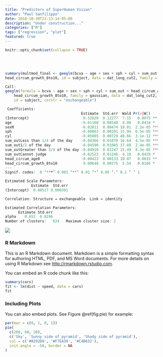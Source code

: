 ```yaml
---
title: "Predictors of SuperHuman Vision"
author: "Paul Sanfilippo"
date: 2018-10-30T21:13:14-05:00
description: "Under construction..."
categories: ["R"]
tags: ["regression", "plot"]
featured: true
---
```


```r
knitr::opts_chunk$set(collapse = TRUE)
```

<br><br>

```r
summary(multmod_final <- geeglm(bcva ~ age + sex + sph + cyl + sum_out + head_circum_age0 + 
head_circum_growth_8to10, id = subject, data = dat_long_cut2, family = gaussian, corstr = "exchangeable"))
```

```r
Call:
geeglm(formula = bcva ~ age + sex + sph + cyl + sum_out + head_circum_age0 + 
    head_circum_growth_8to10, family = gaussian, data = dat_long_cut2, 
    id = subject, corstr = "exchangeable")

 Coefficients:
                                   Estimate  Std.err  Wald Pr(>|W|)    
(Intercept)                         0.32820  0.12277  7.15   0.0075 ** 
age                                -0.01108  0.00548  4.08   0.0434 *  
sexM                               -0.02011  0.00474 18.01  2.2e-05 ***
sph                                -0.00803  0.00201 15.94  6.5e-05 ***
cyl                                -0.05085  0.00729 48.66  3.1e-12 ***
sum_outLess than 1/4 of the day    -0.04366  0.01070 16.64  4.5e-05 ***
sum_out1/2 of the day              -0.04590  0.01085 17.88  2.4e-05 ***
sum_outGreater than 3/4 of the day -0.04910  0.01247 15.49  8.3e-05 ***
sum_outCannot judge                -0.02523  0.01246  4.10   0.0429 *  
head_circum_age0                   -0.00423  0.00133 10.07   0.0015 ** 
head_circum_growth_8to10            0.00648  0.00275  5.54   0.0186 *  
---
Signif. codes:  0 ‘***’ 0.001 ‘**’ 0.01 ‘*’ 0.05 ‘.’ 0.1 ‘ ’ 1

Estimated Scale Parameters:
            Estimate  Std.err
(Intercept)  0.00517 0.000391

Correlation: Structure = exchangeable  Link = identity 

Estimated Correlation Parameters:
      Estimate Std.err
alpha    0.652  0.0296
Number of clusters:   824   Maximum cluster size: 2 
```



![](/figs/svfig1.png)




### R Markdown

This is an R Markdown document. Markdown is a simple formatting syntax for authoring HTML, PDF, and MS Word documents. For more details on using R Markdown see <http://rmarkdown.rstudio.com>.

You can embed an R code chunk like this:

```r
summary(cars)
fit <- lm(dist ~ speed, data = cars)
fit
```

### Including Plots

You can also embed plots. See Figure \@ref(fig:pie) for example:

```r
par(mar = c(0, 1, 0, 1))
pie(
  c(280, 60, 20),
  c('Sky', 'Sunny side of pyramid', 'Shady side of pyramid'),
  col = c('#0292D8', '#F7EA39', '#C4B632'),
  init.angle = -50, border = NA
)
```
